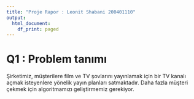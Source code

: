 ```yaml
---
title: "Proje Rapor : Leonit Shabani 200401110"
output:
  html_document:
    df_print: paged
---
```


# Q1 : Problem tanımı

Şirketimiz, müşterilere film ve TV şovlarını yayınlamak için bir TV kanalı açmak isteyenlere yönelik yayın planları satmaktadır. Daha fazla müşteri çekmek için algoritmamızı geliştirmemiz gerekiyor.